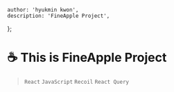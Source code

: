	author: 'hyukmin kwon',
	description: 'FineApple Project',
};

# ☕️ This is FineApple Project

> `React` `JavaScript` `Recoil` `React Query`
